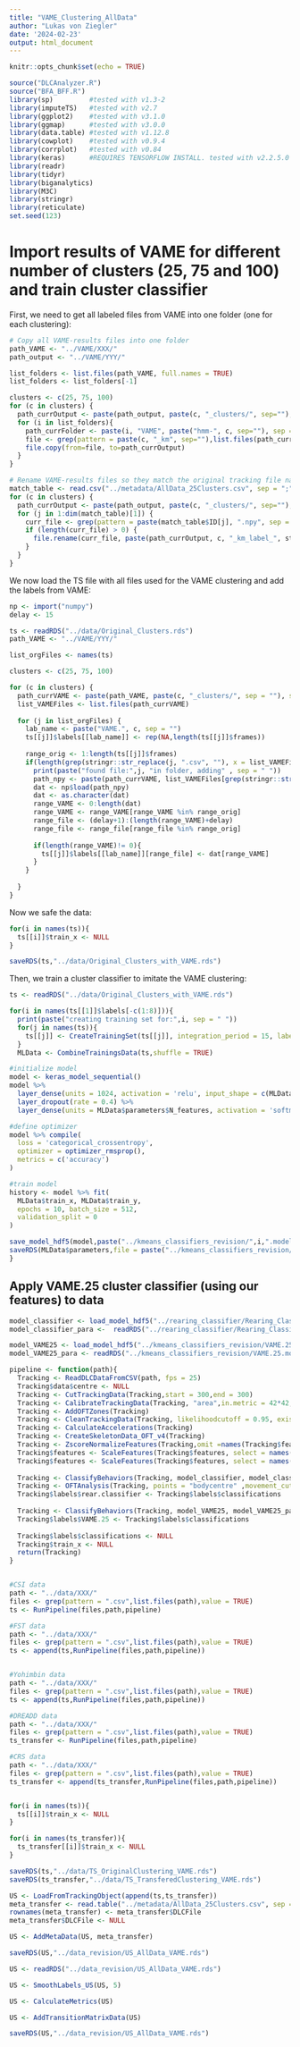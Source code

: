 ---
title: "VAME_Clustering_AllData"
author: "Lukas von Ziegler"
date: '2024-02-23'
output: html_document
---

```{r setup, include=FALSE}
knitr::opts_chunk$set(echo = TRUE)
```

```{r, message=FALSE, warning = FALSE}
source("DLCAnalyzer.R")
source("BFA_BFF.R")
library(sp)         #tested with v1.3-2
library(imputeTS)   #tested with v2.7
library(ggplot2)    #tested with v3.1.0
library(ggmap)      #tested with v3.0.0
library(data.table) #tested with v1.12.8
library(cowplot)    #tested with v0.9.4
library(corrplot)   #tested with v0.84
library(keras)      #REQUIRES TENSORFLOW INSTALL. tested with v2.2.5.0
library(readr)
library(tidyr)
library(biganalytics)
library(M3C)
library(stringr)
library(reticulate)
set.seed(123)
```

# Import results of VAME for different number of clusters (25, 75 and 100) and train cluster classifier

First, we need to get all labeled files from VAME into one folder (one for each clustering):

```{r}
# Copy all VAME-results files into one folder
path_VAME <- "../VAME/XXX/"
path_output <- "../VAME/YYY/"

list_folders <- list.files(path_VAME, full.names = TRUE)
list_folders <- list_folders[-1]

clusters <- c(25, 75, 100)
for (c in clusters) {
  path_currOutput <- paste(path_output, paste(c, "_clusters/", sep=""), sep = "/")
  for (i in list_folders){
    path_currFolder <- paste(i, "VAME", paste("hmm-", c, sep=""), sep = "/")
    file <- grep(pattern = paste(c, "_km", sep=""),list.files(path_currFolder, full.names = TRUE),value = TRUE)
    file.copy(from=file, to=path_currOutput)
  }
}

# Rename VAME-results files so they match the original tracking file names
match_table <- read.csv("../metadata/AllData_25Clusters.csv", sep = ";")
for (c in clusters) {
  path_currOutput <- paste(path_output, paste(c, "_clusters/", sep=""), sep = "/")
  for (j in 1:dim(match_table)[1]) {
    curr_file <- grep(pattern = paste(match_table$ID[j], ".npy", sep = ""), list.files(path_currOutput, full.names = TRUE),value = TRUE)
    if (length(curr_file) > 0) {
      file.rename(curr_file, paste(path_currOutput, c, "_km_label_", stringr::str_remove(match_table$DLCFile[j], ".csv"), ".npy", sep = ""))
    }
  }
}
```

We now load the TS file with all files used for the VAME clustering and add the labels from VAME:

```{r, eval = FALSE}
np <- import("numpy")
delay <- 15

ts <- readRDS("../data/Original_Clusters.rds")
path_VAME <- "../VAME/YYY/"

list_orgFiles <- names(ts)

clusters <- c(25, 75, 100)

for (c in clusters) {
  path_currVAME <- paste(path_VAME, paste(c, "_clusters/", sep = ""), sep = "/")
  list_VAMEFiles <- list.files(path_currVAME)
  
  for (j in list_orgFiles) {
    lab_name <- paste("VAME.", c, sep = "")
    ts[[j]]$labels[[lab_name]] <- rep(NA,length(ts[[j]]$frames))
    
    range_orig <- 1:length(ts[[j]]$frames)
    if(length(grep(stringr::str_replace(j, ".csv", ""), x = list_VAMEFiles)) == 1){
      print(paste("found file:",j, "in folder, adding" , sep = " "))
      path_npy <- paste(path_currVAME, list_VAMEFiles[grep(stringr::str_replace(j, ".csv", ".npy"), x = list_VAMEFiles)], sep = "")
      dat <- np$load(path_npy)
      dat <- as.character(dat)
      range_VAME <- 0:length(dat)
      range_VAME <- range_VAME[range_VAME %in% range_orig]
      range_file <- (delay+1):(length(range_VAME)+delay)
      range_file <- range_file[range_file %in% range_orig]
      
      if(length(range_VAME)!= 0){
        ts[[j]]$labels[[lab_name]][range_file] <- dat[range_VAME]
      }
    }
  
  }
}
```

Now we safe the data:

```{r, eval = FALSE}
for(i in names(ts)){
  ts[[i]]$train_x <- NULL
}

saveRDS(ts,"../data/Original_Clusters_with_VAME.rds")
```

Then, we train a cluster classifier to imitate the VAME clustering:

```{r, eval = FALSE}
ts <- readRDS("../data/Original_Clusters_with_VAME.rds")

for(i in names(ts[[1]]$labels[-c(1:8)])){
  print(paste("creating training set for:",i, sep = " "))
  for(j in names(ts)){
    ts[[j]] <- CreateTrainingSet(ts[[j]], integration_period = 15, label.group = i)
  }
  MLData <- CombineTrainingsData(ts,shuffle = TRUE)

#initialize model
model <- keras_model_sequential() 
model %>% 
  layer_dense(units = 1024, activation = 'relu', input_shape = c(MLData$parameters$N_input),kernel_regularizer = regularizer_l2(l = 0)) %>% 
  layer_dropout(rate = 0.4) %>% 
  layer_dense(units = MLData$parameters$N_features, activation = 'softmax')

#define optimizer
model %>% compile(
  loss = 'categorical_crossentropy',
  optimizer = optimizer_rmsprop(),
  metrics = c('accuracy')
)

#train model
history <- model %>% fit(
  MLData$train_x, MLData$train_y, 
  epochs = 10, batch_size = 512, 
  validation_split = 0
)

save_model_hdf5(model,paste("../kmeans_classifiers_revision/",i,".model.hdf5", sep = ""))
saveRDS(MLData$parameters,file = paste("../kmeans_classifiers_revision/",i,".model.PARAMETERS.rds", sep = ""))
}
```


## Apply VAME.25 cluster classifier (using our features) to data


```{r, eval = FALSE}
model_classifier <- load_model_hdf5("../rearing_classifier/Rearing_Classifier.rds")
model_classifier_para <-  readRDS("../rearing_classifier/Rearing_Classifier_PARAMETERS.Rds")

model_VAME25 <- load_model_hdf5("../kmeans_classifiers_revision/VAME.25.model.hdf5")
model_VAME25_para <- readRDS("../kmeans_classifiers_revision/VAME.25.model.PARAMETERS.rds")

pipeline <- function(path){
  Tracking <- ReadDLCDataFromCSV(path, fps = 25)
  Tracking$data$centre <- NULL
  Tracking <- CutTrackingData(Tracking,start = 300,end = 300)
  Tracking <- CalibrateTrackingData(Tracking, "area",in.metric = 42*42, c("tr","tl","bl","br"))
  Tracking <- AddOFTZones(Tracking)
  Tracking <- CleanTrackingData(Tracking, likelihoodcutoff = 0.95, existence.pol = ScalePolygon(Tracking$zones$arena,1.3))
  Tracking <- CalculateAccelerations(Tracking)
  Tracking <- CreateSkeletonData_OFT_v4(Tracking)
  Tracking <- ZscoreNormalizeFeatures(Tracking,omit =names(Tracking$features)[c(1:23)],type = "mean")
  Tracking$features <- ScaleFeatures(Tracking$features, select = names(Tracking$features)[1:11], factor = 4)
  Tracking$features <- ScaleFeatures(Tracking$features, select = names(Tracking$features)[20:23], factor = 0.1)
  
  Tracking <- ClassifyBehaviors(Tracking, model_classifier, model_classifier_para)
  Tracking <- OFTAnalysis(Tracking, points = "bodycentre" ,movement_cutoff = 5, integration_period = 5)
  Tracking$labels$rear.classifier <- Tracking$labels$classifications
  
  Tracking <- ClassifyBehaviors(Tracking, model_VAME25, model_VAME25_para)
  Tracking$labels$VAME.25 <- Tracking$labels$classifications
  
  Tracking$labels$classifications <- NULL
  Tracking$train_x <- NULL
  return(Tracking)
}


#CSI data
path <- "../data/XXX/"
files <- grep(pattern = ".csv",list.files(path),value = TRUE)
ts <- RunPipeline(files,path,pipeline)

#FST data
path <- "../data/XXX/"
files <- grep(pattern = ".csv",list.files(path),value = TRUE)
ts <- append(ts,RunPipeline(files,path,pipeline))


#Yohimbin data
path <- "../data/XXX/"
files <- grep(pattern = ".csv",list.files(path),value = TRUE)
ts <- append(ts,RunPipeline(files,path,pipeline))

#DREADD data
path <- "../data/XXX/"
files <- grep(pattern = ".csv",list.files(path),value = TRUE)
ts_transfer <- RunPipeline(files,path,pipeline)

#CRS data
path <- "../data/XXX/"
files <- grep(pattern = ".csv",list.files(path),value = TRUE)
ts_transfer <- append(ts_transfer,RunPipeline(files,path,pipeline))


for(i in names(ts)){
  ts[[i]]$train_x <- NULL
}

for(i in names(ts_transfer)){
  ts_transfer[[i]]$train_x <- NULL
}

saveRDS(ts,"../data/TS_OriginalClustering_VAME.rds")
saveRDS(ts_transfer,"../data/TS_TransferedClustering_VAME.rds")

```

```{r, eval = FALSE}
US <- LoadFromTrackingObject(append(ts,ts_transfer))
meta_transfer <- read.table("../metadata/AllData_25Clusters.csv", sep = ";", header = T)
rownames(meta_transfer) <- meta_transfer$DLCFile
meta_transfer$DLCFile <- NULL

US <- AddMetaData(US, meta_transfer)

saveRDS(US,"../data_revision/US_AllData_VAME.rds")
```


```{r, eval = FALSE}
US <- readRDS("../data_revision/US_AllData_VAME.rds")

US <- SmoothLabels_US(US, 5)

US <- CalculateMetrics(US)

US <- AddTransitionMatrixData(US)

saveRDS(US,"../data_revision/US_AllData_VAME.rds")
```

